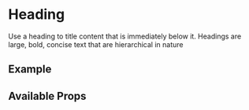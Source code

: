 

<Meta title="Components/Heading/Intro" component={Heading} />

# Heading

Use a heading to title content that is immediately below it. Headings are large, bold, concise text that are hierarchical in nature

## Example

<Canvas>
  <span>
    <Heading level="h1" text="h1 heading" />
    <Heading level="h2" text="h2 heading" />
    <Heading level="h3" text="h3 heading" />
    <Heading level="h4" text="h4 heading" />
    <Heading level="h5" text="h5 heading" />
    <Heading level="h6" text="h6 heading" />
  </span>
</Canvas>

## Available Props

<ArgsTable />
